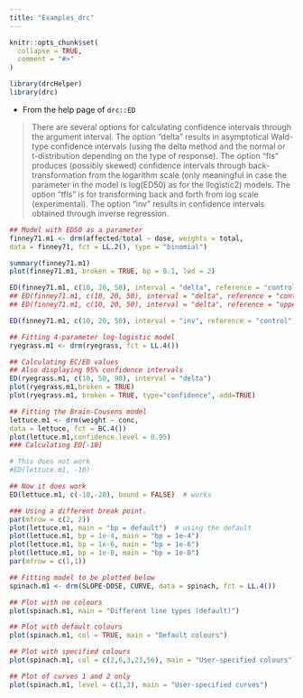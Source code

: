 ```yaml
---
title: "Examples_drc"
---
```


```r
knitr::opts_chunk$set(
  collapse = TRUE,
  comment = "#>"
)
```

```r
library(drcHelper)
library(drc)
```

- From the help page of `drc::ED`

> There are several options for calculating confidence intervals through the argument interval. The option "delta" results in asymptotical Wald-type confidence intervals (using the delta method and the normal or t-distribution depending on the type of response). The option "fls" produces (possibly skewed) confidence intervals through back-transformation from the logarithm scale (only meaningful in case the parameter in the model is log(ED50) as for the llogistic2) models. The option "tfls" is for transforming back and forth from log scale (experimental). The option "inv" results in confidence intervals obtained through inverse regression.

```r
## Model with ED50 as a parameter
finney71.m1 <- drm(affected/total ~ dose, weights = total,
data = finney71, fct = LL.2(), type = "binomial")

summary(finney71.m1)
plot(finney71.m1, broken = TRUE, bp = 0.1, lwd = 2)

ED(finney71.m1, c(10, 20, 50), interval = "delta", reference = "control",type="relative")
## ED(finney71.m1, c(10, 20, 50), interval = "delta", reference = "control",type="absolute")
## ED(finney71.m1, c(10, 20, 50), interval = "delta", reference = "upper")

ED(finney71.m1, c(10, 20, 50), interval = "inv", reference = "control",type="relative")
```


```r
## Fitting 4-parameter log-logistic model
ryegrass.m1 <- drm(ryegrass, fct = LL.4())

## Calculating EC/ED values
## Also displaying 95% confidence intervals
ED(ryegrass.m1, c(10, 50, 90), interval = "delta")
plot(ryegrass.m1,broken = TRUE)
plot(ryegrass.m1, broken = TRUE, type="confidence", add=TRUE)
```


```r
## Fitting the Brain-Cousens model
lettuce.m1 <- drm(weight ~ conc, 
data = lettuce, fct = BC.4())
plot(lettuce.m1,confidence.level = 0.95)
### Calculating ED[-10]

# This does not work
#ED(lettuce.m1, -10)  

## Now it does work
ED(lettuce.m1, c(-10,-20), bound = FALSE)  # works

### Using a different break point. 
par(mfrow = c(2, 2))
plot(lettuce.m1, main = "bp = default")  # using the default
plot(lettuce.m1, bp = 1e-4, main = "bp = 1e-4")
plot(lettuce.m1, bp = 1e-6, main = "bp = 1e-6")
plot(lettuce.m1, bp = 1e-8, main = "bp = 1e-8")
par(mfrow = c(1,1))

```


```r
## Fitting model to be plotted below
spinach.m1 <- drm(SLOPE~DOSE, CURVE, data = spinach, fct = LL.4())

## Plot with no colours
plot(spinach.m1, main = "Different line types (default)")

## Plot with default colours
plot(spinach.m1, col = TRUE, main = "Default colours")

## Plot with specified colours
plot(spinach.m1, col = c(2,6,3,23,56), main = "User-specified colours")

## Plot of curves 1 and 2 only
plot(spinach.m1, level = c(1,2), main = "User-specified curves")

```
